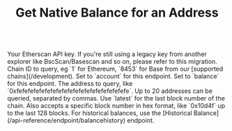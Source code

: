 ﻿---
title: "Get Native Balance for an Address"
api: "GET /v2/api"
keywords: ["Ether balance", "Etherscan balance"]
---


  <RequestExample>

```https://api.etherscan.io/v2/api?chainid=1&module=account&action=balance&address=0xde0b295669a9fd93d5f28d9ec85e40f4cb697bae&tag=latest&apikey=YourApiKeyToken
```

</RequestExample>

  <ParamField query="apikey" type="string">
    Your Etherscan API key. If you're still using a legacy key from another explorer like BscScan/Basescan and so on, please refer to this migration.
  </ParamField>
  <ParamField query="chainid" type="string" default="1">
    Chain ID to query, eg `1` for Ethereum, `8453` for Base from our [supported chains](/development).
  </ParamField>
  <ParamField query="module" type="string" required default="account">
    Set to `account` for this endpoint.
  </ParamField>
  <ParamField query="action" type="string" default="balance">
    Set to `balance` for this endpoint.
  </ParamField>
  <ParamField query="address" type="string" default="0xde0b295669a9fd93d5f28d9ec85e40f4cb697bae">
    The address to query, like `0xfefefefefefefefefefefefefefefefefefefefe`. Up to 20 addresses can be queried, separated by commas.
  </ParamField>
  <ParamField query="tag" type="string" default="latest">
    Use `latest` for the last block number of the chain. Also accepts a specific block number in hex format, like `0x10d4f` up to the last 128 blocks. For historical balances, use the [Historical Balance](/api-reference/endpoint/balancehistory) endpoint.  
  </ParamField>